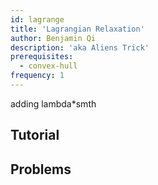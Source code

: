 ---
id: lagrange
title: 'Lagrangian Relaxation'
author: Benjamin Qi
description: 'aka Aliens Trick'
prerequisites:
  - convex-hull
frequency: 1
---

adding lambda\*smth

<Problems problems="sample" />

## Tutorial

<Resources>
	<Resource
		source="Mamnoon Siam"
		title="Attack on Aliens"
		url="https://mamnoonsiam.github.io/posts/attack-on-aliens.html"
	 />
	<Resource
		source="Serbanology"
		title="The Trick from Aliens"
		url="http://serbanology.com/show_article.php?art=The%20Trick%20From%20Aliens"
	 />
</Resources>

## Problems

<Problems problems="probs" />
